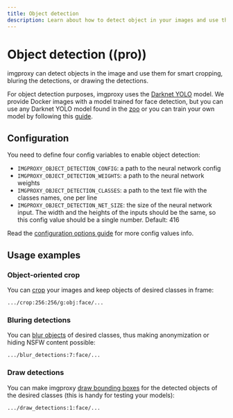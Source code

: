 ```yaml
---
title: Object detection
description: Learn about how to detect object in your images and use them with imgproxy
---
```


# Object detection ((pro))

imgproxy can detect objects in the image and use them for smart cropping, bluring the detections, or drawing the detections.

For object detection purposes, imgproxy uses the [Darknet YOLO](https://github.com/AlexeyAB/darknet) model. We provide Docker images with a model trained for face detection, but you can use any Darknet YOLO model found in the [zoo](https://github.com/AlexeyAB/darknet/wiki/YOLOv4-model-zoo) or you can train your own model by following this [guide](https://github.com/AlexeyAB/darknet#how-to-train-to-detect-your-custom-objects).

## Configuration

You need to define four config variables to enable object detection:

* `IMGPROXY_OBJECT_DETECTION_CONFIG`: a path to the neural network config
* `IMGPROXY_OBJECT_DETECTION_WEIGHTS`: a path to the neural network weights
* `IMGPROXY_OBJECT_DETECTION_CLASSES`: a path to the text file with the classes names, one per line
* `IMGPROXY_OBJECT_DETECTION_NET_SIZE`: the size of the neural network input. The width and the heights of the inputs should be the same, so this config value should be a single number. Default: 416

Read the [configuration options guide](../configuration/options.mdx#object-detection) for more config values info.

## Usage examples
### Object-oriented crop

You can [crop](../usage/processing.mdx#crop) your images and keep objects of desired classes in frame:

```imgproxy_url
.../crop:256:256/g:obj:face/...
```

### Bluring detections

You can [blur objects](../usage/processing.mdx#blur-detections) of desired classes, thus making anonymization or hiding NSFW content possible:

```imgproxy_url
.../blur_detections:7:face/...
```

### Draw detections

You can make imgproxy [draw bounding boxes](../usage/processing.mdx#draw-detections) for the detected objects of the desired classes (this is handy for testing your models):

```imgproxy_url
.../draw_detections:1:face/...
```
